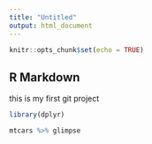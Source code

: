 ```yaml
---
title: "Untitled"
output: html_document
---
```


```r
knitr::opts_chunk$set(echo = TRUE)
```

## R Markdown

this is my first git project

```r
library(dplyr)
```

```r
mtcars %>% glimpse
```

